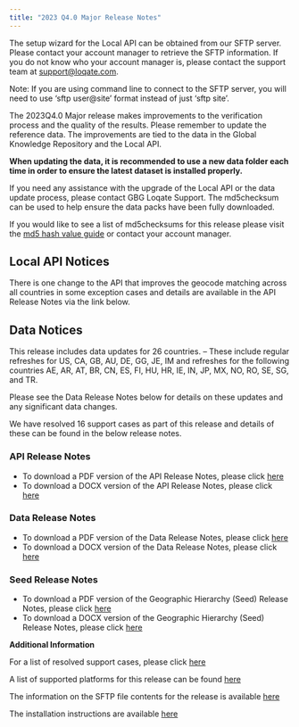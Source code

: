 ```yaml
---
title: "2023 Q4.0 Major Release Notes"
---
```


The setup wizard for the Local API can be obtained from our SFTP server. Please contact your account manager to retrieve the SFTP information. If you do not know who your account manager is, please contact the support team at support@loqate.com.

<Note>
  Note: If you are using command line to connect to the SFTP server, you will
  need to use ‘sftp user@site’ format instead of just ‘sftp site’.
</Note>

The 2023Q4.0 Major release makes improvements to the verification process and the quality of the results. Please remember to update the reference data. The improvements are tied to the data in the Global Knowledge Repository and the Local API.

**When updating the data, it is recommended to use a new data folder each time in order to ensure the latest dataset is installed properly.**

If you need any assistance with the upgrade of the Local API or the data update process, please contact GBG Loqate Support. The md5checksum can be used to help ensure the data packs have been fully downloaded.

If you would like to see a list of md5checksums for this release please visit the [md5 hash value guide](/support/md5-hash-values-guide/) or contact your account manager.

## Local API Notices

There is one change to the API that improves the geocode matching across all countries in some exception cases and details are available in the API Release Notes via the link below.

## Data Notices

This release includes data updates for 26 countries. – These include regular refreshes for US, CA, GB, AU, DE, GG, JE, IM and refreshes for the following countries AE, AR, AT, BR, CN, ES, FI, HU, HR, IE, IN, JP, MX, NO, RO, SE, SG, and TR.

Please see the Data Release Notes below for details on these updates and any significant data changes.

We have resolved 16 support cases as part of this release and details of these can be found in the below release notes.

### API Release Notes

- To download a PDF version of the API Release Notes, please click [here](https://support.loqate.com/wp-content/uploads/2023/10/2023Q4.0_API_MajorReleaseNotes.pdf)
- To download a DOCX version of the API Release Notes, please click [here](https://support.loqate.com/wp-content/uploads/2023/10/2023Q4.0_API_MajorReleaseNotes.docx)

### Data Release Notes

- To download a PDF version of the Data Release Notes, please click [here](https://support.loqate.com/wp-content/uploads/2023/10/2023Q4.0_Data_MajorReleaseNotes.pdf)
- To download a DOCX version of the Data Release Notes, please click [here](https://support.loqate.com/wp-content/uploads/2023/10/2023Q4.0_Data_MajorReleaseNotes.docx)

### Seed Release Notes

- To download a PDF version of the Geographic Hierarchy (Seed) Release Notes, please click [here](https://support.loqate.com/wp-content/uploads/2023/10/2023Q4.0_Seed_MajorReleaseNotes.pdf)
- To download a DOCX version of the Geographic Hierarchy (Seed) Release Notes, please click [here](https://support.loqate.com/wp-content/uploads/2023/10/2023Q4.0_Seed_MajorReleaseNotes.docx)

**Additional Information**

For a list of resolved support cases, please click [here](https://support.loqate.com/wp-content/uploads/2023/10/2023Q4.0-Resolved-Cases.pdf)

A list of supported platforms for this release can be found [here](/getting-started/platforms/)

The information on the SFTP file contents for the release is available [here](/release-information/sftp-content/)

The installation instructions are available [here](/tutorials/loqate-installation-instructions/)

